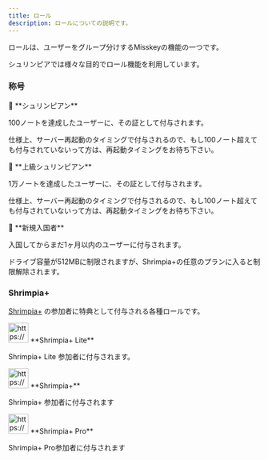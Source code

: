 ```yaml
---
title: ロール
description: ロールについての説明です。
---
```


<Stub />

ロールは、ユーザーをグループ分けするMisskeyの機能の一つです。

シュリンピアでは様々な目的でロール機能を利用しています。

### 称号

<aside>
🦐 **シュリンピアン**

100ノートを達成したユーザーに、その証として付与されます。

仕様上、サーバー再起動のタイミングで付与されるので、もし100ノート超えても付与されていないって方は、再起動タイミングをお待ち下さい。

</aside>

<aside>
🦐 **上級シュリンピアン**

1万ノートを達成したユーザーに、その証として付与されます。

仕様上、サーバー再起動のタイミングで付与されるので、もし100ノート超えても付与されていないって方は、再起動タイミングをお待ち下さい。

</aside>

<aside>
🔰 **新規入国者**

入国してからまだ1ヶ月以内のユーザーに付与されます。

ドライブ容量が512MBに制限されますが、Shrimpia+の任意のプランに入ると制限解除されます。

</aside>


### Shrimpia+

[Shrimpia+](/services/shrimpia-plus) の参加者に特典として付与される各種ロールです。

<aside>
<img src="https://www.notion.so/icons/plus_gray.svg" alt="https://www.notion.so/icons/plus_gray.svg" width="40px" /> **Shrimpia+ Lite**

Shrimpia+ Lite 参加者に付与されます。

</aside>

<aside>
<img src="https://www.notion.so/icons/plus_red.svg" alt="https://www.notion.so/icons/plus_red.svg" width="40px" /> **Shrimpia+**

Shrimpia+ 参加者に付与されます

</aside>

<aside>
<img src="https://www.notion.so/icons/plus_green.svg" alt="https://www.notion.so/icons/plus_green.svg" width="40px" /> **Shrimpia+ Pro**

Shrimpia+ Pro参加者に付与されます

</aside>
